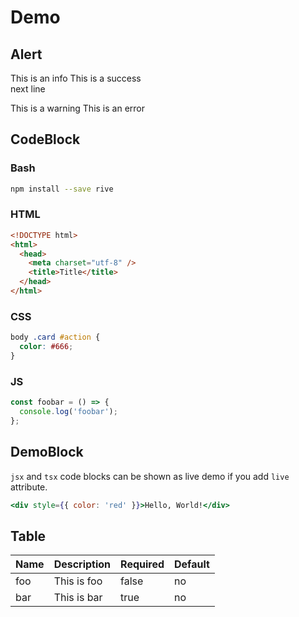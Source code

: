 # Demo

## Alert

<Alert>This is an info</Alert>
<Alert type="success">
  This is a success <br />
  next line
</Alert>

<Alert type="warning">This is a warning</Alert>
<Alert type="error">This is an error</Alert>

## CodeBlock

### Bash

```bash filename="npm"
npm install --save rive
```

### HTML

```html filename="index.html"
<!DOCTYPE html>
<html>
  <head>
    <meta charset="utf-8" />
    <title>Title</title>
  </head>
</html>
```

### CSS

```css filename="style.css"
body .card #action {
  color: #666;
}
```

### JS

```js filename="script.js"
const foobar = () => {
  console.log('foobar');
};
```

## DemoBlock

`jsx` and `tsx` code blocks can be shown as live demo if you add `live` attribute.

```jsx live
<div style={{ color: 'red' }}>Hello, World!</div>
```

## Table

| Name | Description | Required | Default |
| ---- | ----------- | -------- | ------- |
| foo  | This is foo | false    | no      |
| bar  | This is bar | true     | no      |
